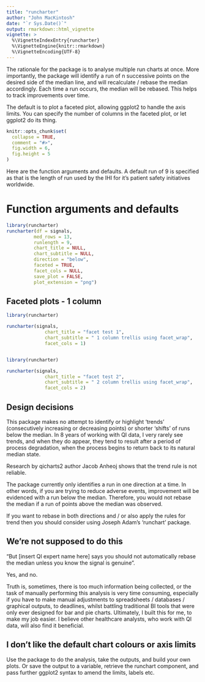 ```yaml
---
title: "runcharter"
author: "John MacKintosh"
date: "`r Sys.Date()`"
output: rmarkdown::html_vignette
vignette: >
  %\VignetteIndexEntry{runcharter}
  %\VignetteEngine{knitr::rmarkdown}
  %\VignetteEncoding{UTF-8}
---
```


The rationale for the package is to analyse multiple run charts at once.
More importantly, the package will identify a run of n successive points on the desired side of the median line, and will recalculate / rebase the median accordingly.
Each time a run occurs, the median will be rebased.
This helps to track improvements over time. 


The default is to plot a faceted plot, allowing ggplot2 to handle the axis limits. 
You can specify the number of columns in the faceted plot, or let ggplot2 do its thing.



```r
knitr::opts_chunk$set(
  collapse = TRUE,
  comment = "#>",
  fig.width = 6,
  fig.height = 5
)
```

Here are the function arguments and defaults. 
A default run of 9 is specified as that is the length of run used by the IHI for it's patient safety initiatives worldwide. 

# Function arguments and defaults

```r

library(runcharter)
runcharter(df = signals,
          med_rows = 13,
          runlength = 9, 
          chart_title = NULL,
          chart_subtitle = NULL, 
          direction = "below",
          faceted = TRUE,
          facet_cols = NULL,
          save_plot = FALSE,
          plot_extension = "png")

```




## Faceted plots - 1 column

```r
library(runcharter)

runcharter(signals,
              chart_title = "facet test 1",
              chart_subtitle = " 1 column trellis using facet_wrap", 
              facet_cols = 1)



```



```r

library(runcharter)

runcharter(signals,
              chart_title = "facet test 2",
              chart_subtitle = " 2 column trellis using facet_wrap", 
              facet_cols = 2)

```

## Design decisions

This package makes no attempt to identify or highlight 'trends' (consecutively increasing or decreasing points) or shorter 'shifts' of runs below the median.
In 8 years of working with QI data, I very rarely see trends, and when they do appear, they tend to result after a period of process degradation, when the process begins to return back to its natural median state. 

Research by qicharts2 author Jacob Anheoj shows that the trend rule is not reliable.

The package currently only identifies a run in one direction at a time. 
In other words, if you are trying to reduce adverse events, improvement will be evidenced with a run below the median. Therefore, you would not rebase the median if a run of points above the median was observed. 

If you want to rebase in both directions and / or  also apply the rules for trend then you should consider using Joseph Adam's 'runchart' package.

## We're not supposed to do this

"But [insert QI expert name here] says you should not automatically rebase the median unless you know the signal is genuine".

Yes, and no. 

Truth is, sometimes, there is too much information being collected, or the task of manually performing this analysis is very time consuming, especially if you have to make manual adjustments to spreadsheets / databases / graphical outputs, to deadlines, whilst battling traditional BI tools that were only ever designed for bar and pie charts.
Ultimately, I built this for me, to make my job easier. 
I believe other healthcare analysts, who work with QI data, will also find it beneficial.


## I don't like the default chart colours or axis limits

Use the package to do the analysis, take the outputs, and build your own plots.
Or save the output to a variable, retrieve the runchart component, and pass further ggplot2 syntax to amend the limits, labels etc.






